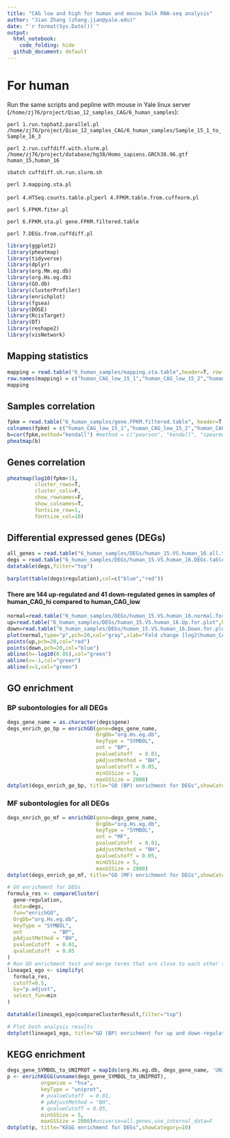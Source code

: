 ```yaml
---
title: "CAG low and high for human and mouse bulk RNA-seq analysis"
author: "Jian Zhang (zhang.jian@yale.edu)"
date: "`r format(Sys.Date())`"
output: 
  html_notebook: 
    code_folding: hide
  github_document: default
---
```


# For human
Run the same scripts and pepline with mouse in Yale linux server (`/home/zj76/project/Qiao_12_samples_CAG/6_human_samples`):

`perl 1.run.tophat2.parallel.pl /home/zj76/project/Qiao_12_samples_CAG/6_human_samples/Sample_15_1_to_Sample_16_3`

`perl 2.run.cuffdiff.with.slurm.pl /home/zj76/project/database/hg38/Homo_sapiens.GRCh38.96.gtf human_15,human_16`

`sbatch cuffdiff.sh.run.slurm.sh`

`perl 3.mapping.sta.pl`

`perl 4.HTSeq.counts.table.pl`;`perl 4.FPKM.table.from.cuffnorm.pl`

`perl 5.FPKM.fiter.pl`

`perl 6.FPKM.sta.pl gene.FPKM.filtered.table`

`perl 7.DEGs.from.cuffdiff.pl`

```r
library(ggplot2)
library(pheatmap)
library(tidyverse)
library(dplyr)
library(org.Mm.eg.db)
library(org.Hs.eg.db)
library(GO.db)
library(clusterProfiler)
library(enrichplot)
library(fgsea)
library(DOSE)
library(RcisTarget)
library(DT)
library(reshape2)
library(visNetwork)
```

## Mapping statistics
```r
mapping = read.table("6_human_samples/mapping.sta.table",header=T, row.names = 1)
row.names(mapping) = c("human_CAG_low_15_1","human_CAG_low_15_2","human_CAG_low_15_3","human_CAG_hi_16_1","human_CAG_hi_16_2","human_CAG_hi_16_3")
mapping
```

## Samples correlation
```r
fpkm = read.table("6_human_samples/gene.FPKM.filtered.table", header=T, row.names = 1)
colnames(fpkm) = c("human_CAG_low_15_1","human_CAG_low_15_2","human_CAG_low_15_3","human_CAG_hi_16_1","human_CAG_hi_16_2","human_CAG_hi_16_3")
b=cor(fpkm,method="kendall") #method = c("pearson", "kendall", "spearman")
pheatmap(b)
```
## Genes correlation
```r
pheatmap(log10(fpkm+1),
         cluster_rows=T,
         cluster_cols=F,
         show_rownames=F,
         show_colnames=T,
         fontsize_row=1,
         fontsize_col=10)
```
## Differential expressed genes (DEGs)
```r
all_genes = read.table("6_human_samples/DEGs/human_15.VS.human_16.all.table", header=T, row.names = 1)
degs = read.table("6_human_samples/DEGs/human_15.VS.human_16.DEGs.table", header=T, row.names = 1)
datatable(degs,filter="top")
```
```r
barplot(table(degs$regulation),col=c("blue","red"))
```

#### There are 144 up-regulated and 41 down-regulated genes in samples of human_CAG_hi compared to human_CAG_low
```r
normal=read.table("6_human_samples/DEGs/human_15.VS.human_16.normal.for.plot",header=T)
up=read.table("6_human_samples/DEGs/human_15.VS.human_16.Up.for.plot",header=T)
down=read.table("6_human_samples/DEGs/human_15.VS.human_16.Down.for.plot",header=T)
plot(normal,type="p",pch=20,col="gray",xlab="Fold change [log2(human_CAG_hi/human_CAG_low)]",ylab="-Log10(FDR)",xlim=c(-5,5),ylim=c(0,4))
points(up,pch=20,col="red")
points(down,pch=20,col="blue")
abline(h=-log10(0.05),col="green")
abline(v=-1,col="green")
abline(v=1,col="green")
```



## GO enrichment
### BP subontologies for all DEGs
```r
degs_gene_name = as.character(degs$gene)
degs_enrich_go_bp = enrichGO(gene=degs_gene_name,
                             OrgDb="org.Hs.eg.db",
                             keyType = "SYMBOL",
                             ont = "BP",
                             pvalueCutoff  = 0.01,
                             pAdjustMethod = "BH",
                             qvalueCutoff = 0.05,
                             minGSSize = 5, 
                             maxGSSize = 2000)
dotplot(degs_enrich_go_bp, title="GO (BP) enrichment for DEGs",showCategory=10)
```

### MF subontologies for all DEGs
```r
degs_enrich_go_mf = enrichGO(gene=degs_gene_name,
                             OrgDb="org.Hs.eg.db",
                             keyType = "SYMBOL",
                             ont = "MF",
                             pvalueCutoff  = 0.01,
                             pAdjustMethod = "BH",
                             qvalueCutoff = 0.05,
                             minGSSize = 5, 
                             maxGSSize = 2000)
dotplot(degs_enrich_go_mf, title="GO (MF) enrichment for DEGs",showCategory=10)
```

```r
# GO enrichment for DEGs
formula_res <- compareCluster(
  gene~regulation,
  data=degs,
  fun="enrichGO",
  OrgDb="org.Hs.eg.db",
  keyType = "SYMBOL",
  ont		   = "BP",
  pAdjustMethod = "BH",
  pvalueCutoff  = 0.01,
  qvalueCutoff  = 0.05
)
# Run GO enrichment test and merge terms that are close to each other to remove result redundancy
lineage1_ego <- simplify(
  formula_res,
  cutoff=0.5,
  by="p.adjust",
  select_fun=min
)

```
```r
datatable(lineage1_ego@compareClusterResult,filter="top")
```

```r
# Plot both analysis results
dotplot(lineage1_ego, title="GO (BP) enrichment for up and down-regulated DEGs", showCategory=6)
```


## KEGG enrichment
```r
degs_gene_SYMBOL_to_UNIPROT = mapIds(org.Hs.eg.db, degs_gene_name, 'UNIPROT', 'SYMBOL')
p <- enrichKEGG(unname(degs_gene_SYMBOL_to_UNIPROT),
           organism = "hsa",
           keyType = "uniprot",
           # pvalueCutoff  = 0.01,
           # pAdjustMethod = "BH",
           # qvalueCutoff = 0.05,
           minGSSize = 5,
           maxGSSize = 2000)#universe=all.genes,use_internal_data=F
dotplot(p, title="KEGG enrichment for DEGs",showCategory=10)
```

